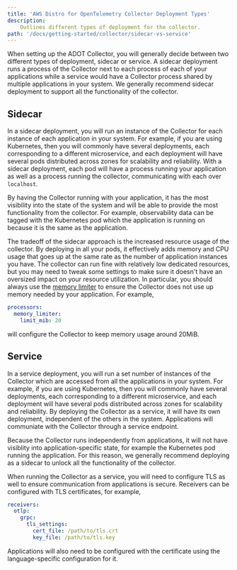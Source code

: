 ```yaml
---
title: 'AWS Distro for OpenTelemetry Collector Deployment Types'
description:
    Outlines different types of deployment for the collector.
path: '/docs/getting-started/collector/sidecar-vs-service'
---
```


When setting up the ADOT Collector, you will generally decide between two different types of deployment, sidecar or
service. A sidecar deployment runs a process of the Collector next to each process of each of your applications while a
service would have a Collector process shared by multiple applications in your system. We generally recommend sidecar
deployment to support all the functionality of the collector.

## Sidecar

In a sidecar deployment, you will run an instance of the Collector for each instance of each application in your system.
For example, if you are using Kubernetes, then you will commonly have several deployments, each corresponding to a
different microservice, and each deployment will have several pods distributed across zones for scalability and
reliability. With a sidecar deployment, each pod will have a process running your application as well as a process
running the collector, communicating with each over `localhost`.

By having the Collector running with your application, it has the most visibility into the state of the system and will
be able to provide the most functionality from the collector. For example, observability data can be tagged with the
Kubernetes pod which the application is running on because it is the same as the application.

The tradeoff of the sidecar approach is the increased resource usage of the collector. By deploying in all your pods, it
effectively adds memory and CPU usage that goes up at the same rate as the number of application instances you have. The
collector can run fine with relatively low dedicated resources, but you may need to tweak some settings to make sure it
doesn't have an oversized impact on your resource utilization. In particular, you should always use the
[memory limiter](https://github.com/open-telemetry/opentelemetry-collector/tree/master/processor/memorylimiter) to
ensure the Collector does not use up memory needed by your application. For example,

```yaml
processors:
  memory_limiter:
    limit_mib: 20
```

will configure the Collector to keep memory usage around 20MiB.

## Service

In a service deployment, you will run a set number of instances of the Collector which are accessed from all the
applications in your system. For example, if you are using Kubernetes, then you will commonly have several deployments,
each corresponding to a different microservice, and each deployment will have several pods distributed across zones for
scalability and reliability. By deploying the Collector as a service, it will have its own deployment, independent of
the others in the system. Applications will communiate with the Collector through a service endpoint.

Because the Collector runs independently from applications, it will not have visiblity into application-specific state,
for example the Kubernetes pod running the application. For this reason, we generally recommend deploying as a sidecar
to unlock all the functionality of the collector.

When running the Collector as a service, you will need to configure TLS as well to ensure communication from
applications is secure. Receivers can be configured with TLS certificates, for example,

```yaml
receivers:
  otlp:
    grpc:
      tls_settings:
        cert_file: /path/to/tls.crt
        key_file: /path/to/tls.key
```

Applications will also need to be configured with the certificate using the language-specific configuration for it.
